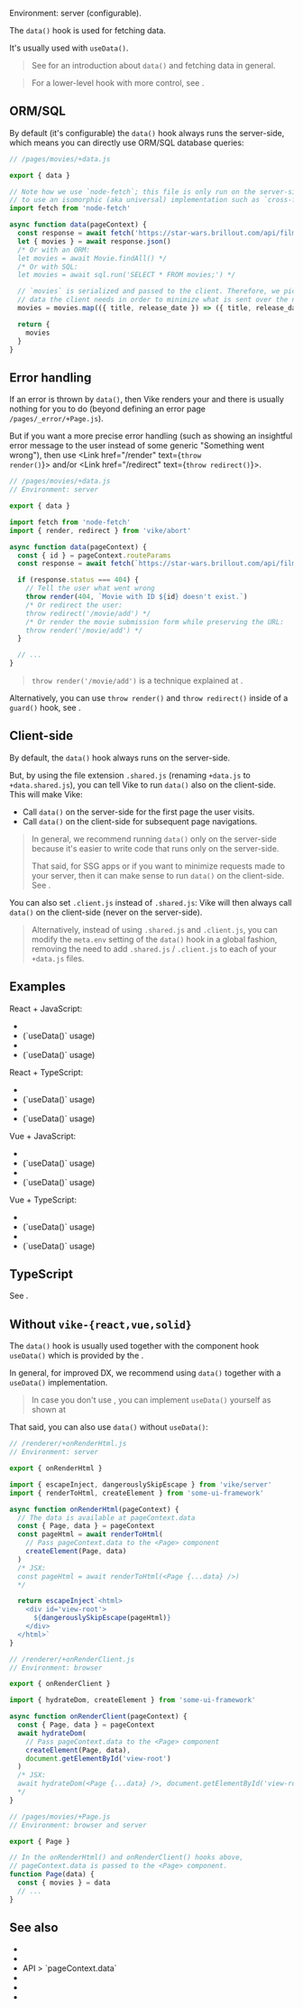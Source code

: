 
Environment: server (<Link href="#environment">configurable</Link>).

The `data()` hook is used for fetching data.

It's usually used with <Link href="/useData">`useData()`</Link>.

> See <Link href="/data-fetching" /> for an introduction about `data()` and fetching data in general.

> For a lower-level hook with more control, see <Link href="/onBeforeRender" />.


## ORM/SQL

By default (<Link href="#environment">it's configurable</Link>) the `data()` hook always runs the server-side, which means you can directly use ORM/SQL database queries:

```js
// /pages/movies/+data.js

export { data }

// Note how we use `node-fetch`; this file is only run on the server-side, thus we don't need
// to use an isomorphic (aka universal) implementation such as `cross-fetch`.
import fetch from 'node-fetch'

async function data(pageContext) {
  const response = await fetch('https://star-wars.brillout.com/api/films.json')
  let { movies } = await response.json()
  /* Or with an ORM:
  let movies = await Movie.findAll() */
  /* Or with SQL:
  let movies = await sql.run('SELECT * FROM movies;') */

  // `movies` is serialized and passed to the client. Therefore, we pick only the
  // data the client needs in order to minimize what is sent over the network.
  movies = movies.map(({ title, release_date }) => ({ title, release_date }))

  return {
    movies
  }
}
```


## Error handling

If an error is thrown by `data()`, then Vike renders your <Link text="error page" href="/error-page" /> and there is usually nothing for you to do (beyond defining an error page `/pages/_error/+Page.js`).

But if you want a more precise error handling (such as showing an insightful error message to the user instead of some generic "Something went wrong"), then use <Link href="/render" text={<code>throw render()</code>}></Link> and/or <Link href="/redirect" text={<code>throw redirect()</code>}></Link>.

```js
// /pages/movies/+data.js
// Environment: server

export { data }

import fetch from 'node-fetch'
import { render, redirect } from 'vike/abort'

async function data(pageContext) {
  const { id } = pageContext.routeParams
  const response = await fetch(`https://star-wars.brillout.com/api/films/${id}.json`)

  if (response.status === 404) {
    // Tell the user what went wrong
    throw render(404, `Movie with ID ${id} doesn't exist.`)
    /* Or redirect the user:
    throw redirect('/movie/add') */
    /* Or render the movie submission form while preserving the URL:
    throw render('/movie/add') */
  }

  // ...
}
```

> `throw render('/movie/add')` is a technique explained at <Link href="/auth#login-flow" />.

Alternatively, you can use `throw render()` and `throw redirect()` inside of a <Link href="/guard">`guard()` hook</Link>, see <Link href="/auth" />.


## Client-side

By default, the `data()` hook always runs on the server-side.

But,
by using the <Link href="/file-env">file extension `.shared.js`</Link> (renaming `+data.js` to `+data.shared.js`),
you can tell Vike to run `data()` also on the client-side. This will make Vike:
- Call `data()` on the server-side for the first page the user visits.
- Call `data()` on the client-side for subsequent page navigations.

> In general, we recommend running `data()` only on the server-side because it's easier to write code that runs only on the server-side.
>
> That said, for <Link href="/pre-rendering">SSG apps</Link> or if you want to minimize requests made to your server, then it can make sense to run `data()` on the client-side. See <Link href="/pageContext.json#avoid-pagecontext-json-requests" doNotInferSectionTitle noBreadcrumb />.

You can also set `.client.js` instead of `.shared.js`: Vike will then always call `data()` on the client-side (never on the server-side).

> Alternatively, instead of using `.shared.js` and `.client.js`, you can modify the <Link href="/meta#example-modify-data-env">`meta.env` setting</Link> of the `data()` hook in a global fashion, removing the need to add `.shared.js` / `.client.js` to each of your `+data.js` files.


## Examples

React + JavaScript:

- <Link href='/boilerplates/boilerplate-react/pages/star-wars/index/+data.js' />
- <Link href='/boilerplates/boilerplate-react/pages/star-wars/index/+Page.jsx' /> (`useData()` usage)
- <Link href='/boilerplates/boilerplate-react/pages/star-wars/@id/+data.js' />
- <Link href='/boilerplates/boilerplate-react/pages/star-wars/@id/+Page.jsx' /> (`useData()` usage)

React + TypeScript:

- <Link href='/boilerplates/boilerplate-react-ts/pages/star-wars/index/+data.ts' />
- <Link href='/boilerplates/boilerplate-react-ts/pages/star-wars/index/+Page.tsx' /> (`useData()` usage)
- <Link href='/boilerplates/boilerplate-react-ts/pages/star-wars/@id/+data.ts' />
- <Link href='/boilerplates/boilerplate-react-ts/pages/star-wars/@id/+Page.tsx' /> (`useData()` usage)

Vue + JavaScript:

- <Link href='/boilerplates/boilerplate-vue/pages/star-wars/index/+data.js' />
- <Link href='/boilerplates/boilerplate-vue/pages/star-wars/index/+Page.vue' /> (`useData()` usage)
- <Link href='/boilerplates/boilerplate-vue/pages/star-wars/@id/+data.js' />
- <Link href='/boilerplates/boilerplate-vue/pages/star-wars/@id/+Page.vue' /> (`useData()` usage)

Vue + TypeScript:

- <Link href='/boilerplates/boilerplate-vue-ts/pages/star-wars/index/+data.ts' />
- <Link href='/boilerplates/boilerplate-vue-ts/pages/star-wars/index/+Page.vue' /> (`useData()` usage)
- <Link href='/boilerplates/boilerplate-vue-ts/pages/star-wars/@id/+data.ts' />
- <Link href='/boilerplates/boilerplate-vue-ts/pages/star-wars/@id/+Page.vue' /> (`useData()` usage)


## TypeScript

See <Link href="/useData#typescript" doNotInferSectionTitle />.


## Without `vike-{react,vue,solid}`

The `data()` hook is usually used together with the component hook <Link href="/useData">`useData()`</Link> which is provided by the <UiFrameworkExtension />.

In general, for improved DX, we recommend using `data()` together with a `useData()` implementation.

> In case you don't use <UiFrameworkExtension name noLink />, you can implement `useData()` yourself as shown at <Link href="/useData#without-vike-react-vue-solid" doNotInferSectionTitle />

That said, you can also use `data()` without `useData()`:

```js
// /renderer/+onRenderHtml.js
// Environment: server

export { onRenderHtml }

import { escapeInject, dangerouslySkipEscape } from 'vike/server'
import { renderToHtml, createElement } from 'some-ui-framework'

async function onRenderHtml(pageContext) {
  // The data is available at pageContext.data
  const { Page, data } = pageContext
  const pageHtml = await renderToHtml(
    // Pass pageContext.data to the <Page> component
    createElement(Page, data)
  )
  /* JSX:
  const pageHtml = await renderToHtml(<Page {...data} />)
  */

  return escapeInject`<html>
    <div id='view-root'>
      ${dangerouslySkipEscape(pageHtml)}
    </div>
  </html>`
}
```

```js
// /renderer/+onRenderClient.js
// Environment: browser

export { onRenderClient }

import { hydrateDom, createElement } from 'some-ui-framework'

async function onRenderClient(pageContext) {
  const { Page, data } = pageContext
  await hydrateDom(
    // Pass pageContext.data to the <Page> component
    createElement(Page, data),
    document.getElementById('view-root')
  )
  /* JSX:
  await hydrateDom(<Page {...data} />, document.getElementById('view-root'))
  */
}
```

```js
// /pages/movies/+Page.js
// Environment: browser and server

export { Page }

// In the onRenderHtml() and onRenderClient() hooks above,
// pageContext.data is passed to the <Page> component.
function Page(data) {
  const { movies } = data
  // ...
}
```


## See also

- <Link href="/data-fetching" />
- <Link href="/useData" />
- <Link href="/pageContext#:~:text=pageContext.data,-%3A">API > `pageContext.data`</Link>
- <Link href="/guard" />
- <Link href="/onBeforeRender" />
- <Link href="/pageContext.json" />
